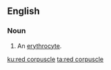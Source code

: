 ==English==

===Noun===
{{en-noun|head=[[red]] [[corpuscle]]}}

# {{context|cytology|lang=en}} An [[erythrocyte]].

[[ku:red corpuscle]]
[[ta:red corpuscle]]